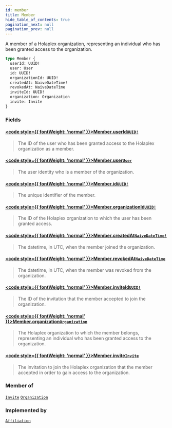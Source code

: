 ```yaml
---
id: member
title: Member
hide_table_of_contents: true
pagination_next: null
pagination_prev: null
---
```








A member of a Holaplex organization, representing an individual who has been granted access to the organization.

```graphql
type Member {
  userId: UUID!
  user: User
  id: UUID!
  organizationId: UUID!
  createdAt: NaiveDateTime!
  revokedAt: NaiveDateTime
  inviteId: UUID!
  organization: Organization
  invite: Invite
}
```


### Fields

#### [<code style={{ fontWeight: 'normal' }}>Member.<b>userId</b></code>](#)<Bullet />[`UUID!`](/api/scalars/uuid) <Badge class="secondary" text="non-null"/> <Badge class="secondary" text="scalar"/>
> The ID of the user who has been granted access to the Holaplex organization as a member.
> 

#### [<code style={{ fontWeight: 'normal' }}>Member.<b>user</b></code>](#)<Bullet />[`User`](/api/objects/user) <Badge class="secondary" text="object"/>
> The user identity who is a member of the organization.
> 

#### [<code style={{ fontWeight: 'normal' }}>Member.<b>id</b></code>](#)<Bullet />[`UUID!`](/api/scalars/uuid) <Badge class="secondary" text="non-null"/> <Badge class="secondary" text="scalar"/>
> The unique identifier of the member.
> 

#### [<code style={{ fontWeight: 'normal' }}>Member.<b>organizationId</b></code>](#)<Bullet />[`UUID!`](/api/scalars/uuid) <Badge class="secondary" text="non-null"/> <Badge class="secondary" text="scalar"/>
> The ID of the Holaplex organization to which the user has been granted access.
> 

#### [<code style={{ fontWeight: 'normal' }}>Member.<b>createdAt</b></code>](#)<Bullet />[`NaiveDateTime!`](/api/scalars/naive-date-time) <Badge class="secondary" text="non-null"/> <Badge class="secondary" text="scalar"/>
> The datetime, in UTC, when the member joined the organization.
> 

#### [<code style={{ fontWeight: 'normal' }}>Member.<b>revokedAt</b></code>](#)<Bullet />[`NaiveDateTime`](/api/scalars/naive-date-time) <Badge class="secondary" text="scalar"/>
> The datetime, in UTC, when the member was revoked from the organization.
> 

#### [<code style={{ fontWeight: 'normal' }}>Member.<b>inviteId</b></code>](#)<Bullet />[`UUID!`](/api/scalars/uuid) <Badge class="secondary" text="non-null"/> <Badge class="secondary" text="scalar"/>
> The ID of the invitation that the member accepted to join the organization.
> 

#### [<code style={{ fontWeight: 'normal' }}>Member.<b>organization</b></code>](#)<Bullet />[`Organization`](/api/objects/organization) <Badge class="secondary" text="object"/>
> The Holaplex organization to which the member belongs, representing an individual who has been granted access to the organization.
> 

#### [<code style={{ fontWeight: 'normal' }}>Member.<b>invite</b></code>](#)<Bullet />[`Invite`](/api/objects/invite) <Badge class="secondary" text="object"/>
> The invitation to join the Holaplex organization that the member accepted in order to gain access to the organization.
> 



### Member of

[`Invite`](/api/objects/invite)  <Badge class="secondary" text="object"/><Bullet />[`Organization`](/api/objects/organization)  <Badge class="secondary" text="object"/>

### Implemented by

[`Affiliation`](/api/unions/affiliation)  <Badge class="secondary" text="union"/>



